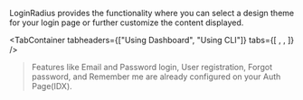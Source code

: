 
LoginRadius provides the functionality where you can select a design theme for your login page or further customize the content displayed.

<TabContainer
  tabheaders={["Using Dashboard", "Using CLI"]}
  tabs={[
    <Tab>
      <Dashboard />
    </Tab>,
    <Tab>
      <CLI />
    </Tab>,
  ]}
/>

> Features like Email and Password login, User registration, Forgot password, and Remember me are already configured on your Auth Page(IDX).
